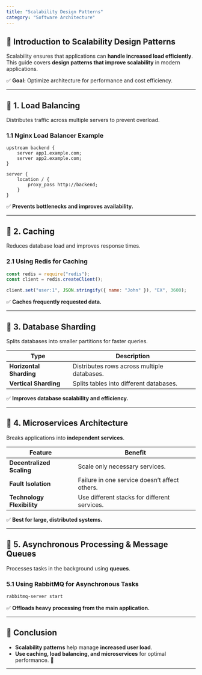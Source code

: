 ```yaml
---
title: "Scalability Design Patterns"
category: "Software Architecture"
---
```


## 📌 Introduction to Scalability Design Patterns

Scalability ensures that applications can **handle increased load efficiently**.  
This guide covers **design patterns that improve scalability** in modern applications.

✅ **Goal:** Optimize architecture for performance and cost efficiency.

---

## 🔹 1. Load Balancing

Distributes traffic across multiple servers to prevent overload.

### **1.1 Nginx Load Balancer Example**
```nginx
upstream backend {
    server app1.example.com;
    server app2.example.com;
}

server {
    location / {
        proxy_pass http://backend;
    }
}
```

✅ **Prevents bottlenecks and improves availability.**  

---

## 🔹 2. Caching

Reduces database load and improves response times.

### **2.1 Using Redis for Caching**
```javascript
const redis = require("redis");
const client = redis.createClient();

client.set("user:1", JSON.stringify({ name: "John" }), "EX", 3600);
```

✅ **Caches frequently requested data.**  

---

## 🔹 3. Database Sharding

Splits databases into smaller partitions for faster queries.

| Type | Description |
|------|-------------|
| **Horizontal Sharding** | Distributes rows across multiple databases. |
| **Vertical Sharding** | Splits tables into different databases. |

✅ **Improves database scalability and efficiency.**  

---

## 🔹 4. Microservices Architecture

Breaks applications into **independent services**.

| Feature | Benefit |
|---------|---------|
| **Decentralized Scaling** | Scale only necessary services. |
| **Fault Isolation** | Failure in one service doesn’t affect others. |
| **Technology Flexibility** | Use different stacks for different services. |

✅ **Best for large, distributed systems.**  

---

## 🔹 5. Asynchronous Processing & Message Queues

Processes tasks in the background using **queues**.

### **5.1 Using RabbitMQ for Asynchronous Tasks**
```bash
rabbitmq-server start
```

✅ **Offloads heavy processing from the main application.**  

---

## 📌 Conclusion

- **Scalability patterns** help manage **increased user load**.  
- **Use caching, load balancing, and microservices** for optimal performance. 🚀  

---
